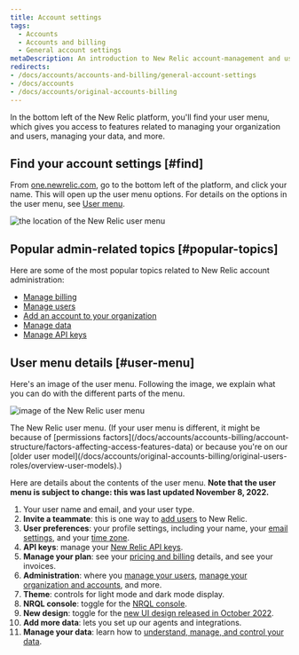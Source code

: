 ```yaml
---
title: Account settings
tags:
  - Accounts
  - Accounts and billing
  - General account settings
metaDescription: An introduction to New Relic account-management and user-management settings. 
redirects:
- /docs/accounts/accounts-and-billing/general-account-settings
- /docs/accounts
- /docs/accounts/original-accounts-billing
---
```




In the bottom left of the New Relic platform, you'll find your user menu, which gives you access to features related to managing your organization and users, managing your data, and more. 

## Find your account settings [#find]

From [one.newrelic.com](https://one.newrelic.com), go to the bottom left of the platform, and click your name. This will open up the user menu options. For details on the options in the user menu, see [User menu](#user-menu). 

<img
  title="the location of the New Relic user menu"
  alt="the location of the New Relic user menu"
  src={accountsUserMenuLocation}
/>

## Popular admin-related topics [#popular-topics] 

Here are some of the most popular topics related to New Relic account administration:

* [Manage billing](/docs/accounts/accounts-billing/new-relic-one-pricing-billing/billing-ui)
* [Manage users](/docs/accounts/accounts-billing/new-relic-one-user-management/introduction-managing-users)
* [Add an account to your organization](/docs/accounts/accounts-billing/account-structure/add-accounts)
* [Manage data](/docs/data-apis/manage-data/manage-your-data)
* [Manage API keys](/docs/apis/intro-apis/new-relic-api-keys)

## User menu details [#user-menu]

Here's an image of the user menu. Following the image, we explain what you can do with the different parts of the menu. 

<img
  title="image of the New Relic user menu"
  alt="image of the New Relic user menu"
  src={accountsUserMenu}
/>

<figcaption>
The New Relic user menu. (If your user menu is different, it might be because of [permissions factors](/docs/accounts/accounts-billing/account-structure/factors-affecting-access-features-data) or because you're on our [older user model](/docs/accounts/original-accounts-billing/original-users-roles/overview-user-models).)
</figcaption>

Here are details about the contents of the user menu. **Note that the user menu is subject to change: this was last updated November 8, 2022.**

1. Your user name and email, and your user type. 
2. **Invite a teammate**: this is one way to [add users](/docs/accounts/accounts-billing/new-relic-one-user-management/user-management-ui-and-tasks#add-users) to New Relic. 
3. **User preferences**: your profile settings, including your name, your [email settings](/docs/accounts/accounts/account-maintenance/account-email-settings/), and your [time zone](/docs/accounts/accounts-billing/general-account-settings/default-time-zone-setting). 
4. **API keys**: manage your [New Relic API keys](/docs/apis/intro-apis/new-relic-api-keys).
5. **Manage your plan**: see your [pricing and billing](/docs/accounts/accounts-billing/new-relic-one-pricing-billing/new-relic-one-pricing-billing) details, and see your invoices.
6. **Administration**: where you [manage your users](/docs/accounts/accounts-billing/new-relic-one-user-management/user-management-ui-and-tasks#where), [manage your organization and accounts](/docs/accounts/accounts-billing/account-structure/new-relic-account-structure), and more. 
7. **Theme**: controls for light mode and dark mode display.
8. **NRQL console**: toggle for the [NRQL console](/docs/query-your-data/explore-query-data/query-builder/nrql-console).
9. **New design**: toggle for the [new UI design released in October 2022](/docs/new-relic-solutions/new-relic-one/new-navigation-transition-guide).
10. **Add more data**: lets you set up our agents and integrations.
11. **Manage your data**: learn how to [understand, manage, and control your data](/docs/data-apis/manage-data/manage-your-data).